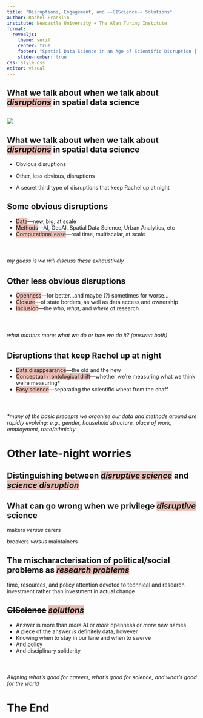 ```yaml
---
title: "Disruptions, Engagement, and ~~GIScience~~ Solutions"
author: Rachel Franklin
institute: Newcastle University + The Alan Turing Institute
format: 
  revealjs:
    theme: serif
    center: true
    footer: "Spatial Data Science in an Age of Scientific Disruption | Franklin | December 8, 2023"
    slide-number: true
css: style.css
editor: visual
---
```


## What we talk about when we talk about [*disruptions*]{style="background-color: #E9BDB4"} in spatial data science {.center}

## ![](images/malnutrition.png){fig-align="center"}

## What we talk about when we talk about [*disruptions*]{style="background-color: #E9BDB4"} in spatial data science

-   Obvious disruptions

-   Other, less obvious, disruptions

-   A secret third type of disruptions that keep Rachel up at night

## Some obvious disruptions

-   [Data]{style="background-color: #E9BDB4"}---new, big, at scale
-   [Methods]{style="background-color: #E9BDB4"}---AI, GeoAI, Spatial Data Science, Urban Analytics, etc
-   [Computational ease]{style="background-color: #E9BDB4"}---real time, multiscalar, at scale\
    \
    \

###### my guess is we will discuss these exhaustively

## Other less obvious disruptions

-   [Openness]{style="background-color: #E9BDB4"}---for better...and maybe (?) sometimes for worse...
-   [Closure]{style="background-color: #E9BDB4"}---of state borders, as well as data access and ownership
-   [Inclusion]{style="background-color: #E9BDB4"}---the *who*, *what*, and *where* of research\
    \
    \

###### what matters more: *what* we do or *how* we do it? (answer: both)

## Disruptions that keep Rachel up at night

-   [Data disappearance]{style="background-color: #E9BDB4"}---the old and the new
-   [Conceptual + ontological drift]{style="background-color: #E9BDB4"}---whether we're measuring what we think we're measuring\*
-   [Easy science]{style="background-color: #E9BDB4"}---separating the scientific wheat from the chaff\
    \
    \

###### \*many of the basic precepts we organise our data and methods around are rapidly evolving: e.g., gender, household structure, place of work, employment, race/ethnicity

# Other late-night worries

## Distinguishing between [*disruptive science*]{style="background-color: #E9BDB4"} and [*science disruption*]{style="background-color: #E9BDB4"}

## What can go wrong when we privilege [*disruptive*]{style="background-color: #E9BDB4"} science {.center}

makers *versus* carers

breakers *versus* maintainers

## The mischaracterisation of political/social problems as [*research problems*]{style="background-color: #E9BDB4"}

time, resources, and policy attention devoted to technical and research investment rather than investment in actual change

## ~~GIScience~~ [*solutions*]{style="background-color: #E9BDB4"}

-   Answer is more than *more* AI or *more* openness or *more* new names
-   A piece of the answer *is* definitely data, however
-   Knowing when to stay in our lane and when to swerve
-   And policy
-   And disciplinary solidarity\
    \
    \

###### Aligning what's good for careers, what's good for science, and what's good for the world

# The End

